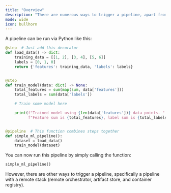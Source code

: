 ```yaml
---
title: "Overview"
description: "There are numerous ways to trigger a pipeline, apart from calling the runner script."
mode: wide
icon: bullhorn
---
```


A pipeline can be run via Python like this:

```py
@step  # Just add this decorator
def load_data() -> dict:
    training_data = [[1, 2], [3, 4], [5, 6]]
    labels = [0, 1, 0]
    return {'features': training_data, 'labels': labels}


@step
def train_model(data: dict) -> None:
    total_features = sum(map(sum, data['features']))
    total_labels = sum(data['labels'])

    # Train some model here

    print(f"Trained model using {len(data['features'])} data points. "
          f"Feature sum is {total_features}, label sum is {total_labels}")


@pipeline  # This function combines steps together
def simple_ml_pipeline():
    dataset = load_data()
    train_model(dataset)
```

You can now run this pipeline by simply calling the function:


```py
simple_ml_pipeline()
```

However, there are other ways to trigger a pipeline, specifically a pipeline with a remote stack (remote orchestrator, artifact store, and container registry).

<CardGroup>
 <Card title="Trigger from Python SDK" icon="python" href="v/0.66.0/usage/pipelines/trigger-pipelines/trigger-a-pipeline-from-client" horizontal/>
 <Card title="Trigger from Another Pipeline" icon="diagram-project" href="v/0.66.0/usage/pipelines/trigger-pipelines/trigger-a-pipeline-from-another" horizontal/>
 <Card title="Trigger from REST API" icon="code" href="v/0.66.0/usage/pipelines/trigger-pipelines/trigger-a-pipeline-from-rest-api" horizontal/>
 </CardGroup>

